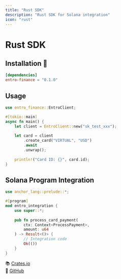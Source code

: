 ```yaml
---
title: "Rust SDK"
description: "Rust SDK for Solana integration"
icon: "rust"
---
```


# Rust SDK

## Installation 🦀

```toml
[dependencies]
entro-finance = "0.1.0"
```

## Usage

```rust
use entro_finance::EntroClient;

#[tokio::main]
async fn main() {
    let client = EntroClient::new("sk_test_xxx");
    
    let card = client
        .create_card("VIRTUAL", "USD")
        .await
        .unwrap();
        
    println!("Card ID: {}", card.id);
}
```

## Solana Program Integration

```rust
use anchor_lang::prelude::*;

#[program]
mod entro_integration {
    use super::*;
    
    pub fn process_card_payment(
        ctx: Context<ProcessPayment>,
        amount: u64
    ) -> Result<()> {
        // Integration code
        Ok(())
    }
}
```

📚 [Crates.io](https://crates.io/crates/entro-finance)  
🔗 [GitHub](https://github.com/entrofinance/rust-sdk)